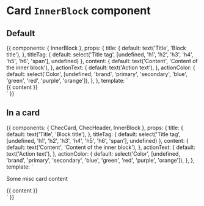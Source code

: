 
<Meta title="Components/Card/InnerBlock" component={InnerBlock} />

# Card `InnerBlock` component

<Props of={InnerBlock} />

## Default

<Preview>
  <Story name="Default">
    {{
      components: {
        InnerBlock
      },
      props: {
        title: {
          default: text('Title', 'Block title'),
        },
        titleTag: {
          default: select('Title tag', [undefined, 'h1', 'h2', 'h3', 'h4', 'h5', 'h6', 'span'], undefined)
        },
        content: {
          default: text('Content', 'Content of the inner block'),
        },
        actionText: {
          default: text('Action text'),
        },
        actionColor: {
          default: select('Color', [undefined, 'brand', 'primary', 'secondary', 'blue', 'green', 'red', 'purple', 'orange']),
        },
      },
      template: `
        <div class="mt-8 flex justify-around max-w-sm mx-auto">
          <InnerBlock :title="title" :titleTag="titleTag" :actionText="actionText" :actionColor="actionColor">
            {{ content }}
          </InnerBlock>
        </div>`
    }}
  </Story>
</Preview>

## In a card

<Preview>
  <Story name="In a card">
    {{
      components: {
        ChecCard,
        ChecHeader,
        InnerBlock
      },
      props: {
        title: {
          default: text('Title', 'Block title'),
        },
        titleTag: {
          default: select('Title tag', [undefined, 'h1', 'h2', 'h3', 'h4', 'h5', 'h6', 'span'], undefined)
        },
        content: {
          default: text('Content', 'Content of the inner block'),
        },
        actionText: {
          default: text('Action text'),
        },
        actionColor: {
          default: select('Color', [undefined, 'brand', 'primary', 'secondary', 'blue', 'green', 'red', 'purple', 'orange']),
        },
      },
      template: `
        <div class="mt-8 flex justify-around max-w-md mx-auto">
          <ChecCard tailwind="p-4" class="w-full" shadow background="full">
            <ChecHeader variant="card" title="Demo card" />
            <p class="py-4">Some misc card content</p>
            <InnerBlock :title="title" :titleTag="titleTag" :actionText="actionText" :actionColor="actionColor">
              {{ content }}
            </InnerBlock>
          </ChecCard>
        </div>`
    }}
  </Story>
</Preview>
